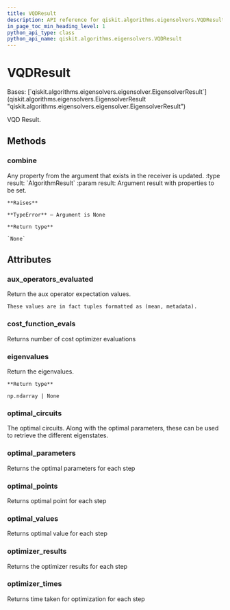```yaml
---
title: VQDResult
description: API reference for qiskit.algorithms.eigensolvers.VQDResult
in_page_toc_min_heading_level: 1
python_api_type: class
python_api_name: qiskit.algorithms.eigensolvers.VQDResult
---
```


# VQDResult

<Class id="qiskit.algorithms.eigensolvers.VQDResult" github="https://github.com/qiskit/qiskit/tree/stable/0.22/qiskit/algorithms/eigensolvers/vqd.py" signature="VQDResult">
  Bases: [`qiskit.algorithms.eigensolvers.eigensolver.EigensolverResult`](qiskit.algorithms.eigensolvers.EigensolverResult "qiskit.algorithms.eigensolvers.eigensolver.EigensolverResult")

  VQD Result.

  ## Methods

  ### combine

  <Function id="qiskit.algorithms.eigensolvers.VQDResult.combine" signature="VQDResult.combine(result)">
    Any property from the argument that exists in the receiver is updated. :type result: `AlgorithmResult` :param result: Argument result with properties to be set.

    **Raises**

    **TypeError** – Argument is None

    **Return type**

    `None`
  </Function>

  ## Attributes

  ### aux\_operators\_evaluated

  <Attribute id="qiskit.algorithms.eigensolvers.VQDResult.aux_operators_evaluated" name="aux_operators_evaluated">
    Return the aux operator expectation values.

    These values are in fact tuples formatted as (mean, metadata).
  </Attribute>

  ### cost\_function\_evals

  <Attribute id="qiskit.algorithms.eigensolvers.VQDResult.cost_function_evals" name="cost_function_evals">
    Returns number of cost optimizer evaluations
  </Attribute>

  ### eigenvalues

  <Attribute id="qiskit.algorithms.eigensolvers.VQDResult.eigenvalues" name="eigenvalues">
    Return the eigenvalues.

    **Return type**

    np.ndarray | None
  </Attribute>

  ### optimal\_circuits

  <Attribute id="qiskit.algorithms.eigensolvers.VQDResult.optimal_circuits" name="optimal_circuits">
    The optimal circuits. Along with the optimal parameters, these can be used to retrieve the different eigenstates.
  </Attribute>

  ### optimal\_parameters

  <Attribute id="qiskit.algorithms.eigensolvers.VQDResult.optimal_parameters" name="optimal_parameters">
    Returns the optimal parameters for each step
  </Attribute>

  ### optimal\_points

  <Attribute id="qiskit.algorithms.eigensolvers.VQDResult.optimal_points" name="optimal_points">
    Returns optimal point for each step
  </Attribute>

  ### optimal\_values

  <Attribute id="qiskit.algorithms.eigensolvers.VQDResult.optimal_values" name="optimal_values">
    Returns optimal value for each step
  </Attribute>

  ### optimizer\_results

  <Attribute id="qiskit.algorithms.eigensolvers.VQDResult.optimizer_results" name="optimizer_results">
    Returns the optimizer results for each step
  </Attribute>

  ### optimizer\_times

  <Attribute id="qiskit.algorithms.eigensolvers.VQDResult.optimizer_times" name="optimizer_times">
    Returns time taken for optimization for each step
  </Attribute>
</Class>

